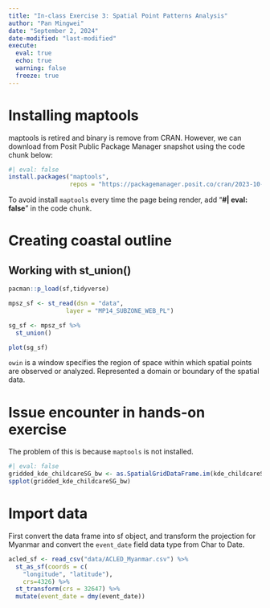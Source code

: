 ```yaml
---
title: "In-class Exercise 3: Spatial Point Patterns Analysis"
author: "Pan Mingwei"
date: "September 2, 2024"
date-modified: "last-modified"
execute: 
  eval: true
  echo: true
  warning: false
  freeze: true
---
```


# Installing maptools

maptools is retired and binary is remove from CRAN. However, we can download from Posit Public Package Manager snapshot using the code chunk below:

```r
#| eval: false
install.packages("maptools",
                 repos = "https://packagemanager.posit.co/cran/2023-10-13")
```

::: callout-note
To avoid install `maptools` every time the page being render, add "**#\| eval: false**" in the code chunk.
:::

# Creating coastal outline

## Working with st_union()

```r
pacman::p_load(sf,tidyverse)
```

```r
mpsz_sf <- st_read(dsn = "data", 
                layer = "MP14_SUBZONE_WEB_PL")
```

```r
sg_sf <- mpsz_sf %>%
  st_union()
```

```r
plot(sg_sf)
```

::: callout-note
`owin` is a window specifies the region of space within which spatial points are observed or analyzed. Represented a domain or boundary of the spatial data.
:::

# Issue encounter in hands-on exercise

The problem of this is because `maptools` is not installed.

```r
#| eval: false
gridded_kde_childcareSG_bw <- as.SpatialGridDataFrame.im(kde_childcareSG.bw)
spplot(gridded_kde_childcareSG_bw)
```

# Import data

First convert the data frame into sf object, and transform the projection for Myanmar and convert the `event_date` field data type from Char to Date.

```r
acled_sf <- read_csv("data/ACLED_Myanmar.csv") %>%
  st_as_sf(coords = c(
    "longitude", "latitude"),
    crs=4326) %>%
  st_transform(crs = 32647) %>%
  mutate(event_date = dmy(event_date))
```
